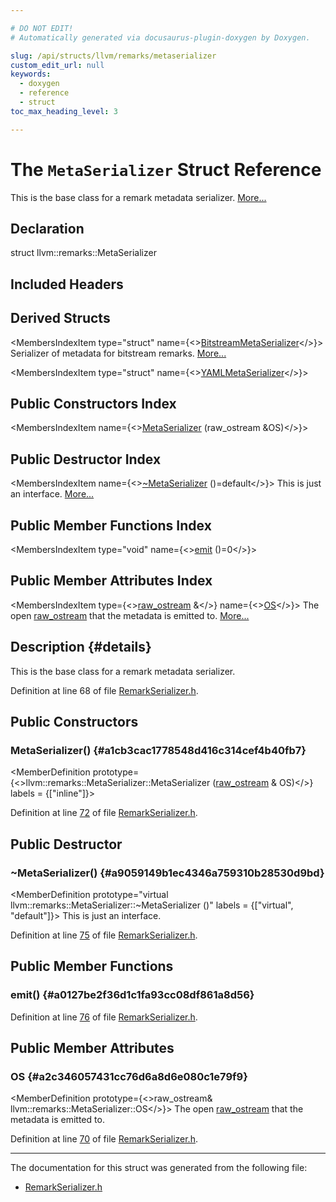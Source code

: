 ```yaml
---

# DO NOT EDIT!
# Automatically generated via docusaurus-plugin-doxygen by Doxygen.

slug: /api/structs/llvm/remarks/metaserializer
custom_edit_url: null
keywords:
  - doxygen
  - reference
  - struct
toc_max_heading_level: 3

---
```





# The `MetaSerializer` Struct Reference

<DoxygenPage pluginConfig={pluginConfig}>

This is the base class for a remark metadata serializer. <a href="#details">More...</a>

## Declaration

<CodeBlock>struct llvm::remarks::MetaSerializer</CodeBlock>

## Included Headers

<IncludesList>
<IncludesListItem
  filePath="llvm/Remarks/RemarkSerializer.h"
  permalink="/docs/api/files/include/include/llvm/include/llvm/remarks/remarkserializer-h"
  isLocal="true" />
</IncludesList>

## Derived Structs

<MembersIndex>

<MembersIndexItem
  type="struct"
  name={<><a href="/docs/api/structs/llvm/remarks/bitstreammetaserializer">BitstreamMetaSerializer</a></>}>
Serializer of metadata for bitstream remarks. <a href="/docs/api/structs/llvm/remarks/bitstreammetaserializer/#details">More...</a>
</MembersIndexItem>

<MembersIndexItem
  type="struct"
  name={<><a href="/docs/api/structs/llvm/remarks/yamlmetaserializer">YAMLMetaSerializer</a></>}>
</MembersIndexItem>

</MembersIndex>

## Public Constructors Index

<MembersIndex>

<MembersIndexItem
  name={<><a href="#a1cb3cac1778548d416c314cef4b40fb7">MetaSerializer</a> (raw&#95;ostream &amp;OS)</>}>
</MembersIndexItem>

</MembersIndex>

## Public Destructor Index

<MembersIndex>

<MembersIndexItem
  name={<><a href="#a9059149b1ec4346a759310b28530d9bd">~MetaSerializer</a> ()=default</>}>
This is just an interface. <a href="#a9059149b1ec4346a759310b28530d9bd">More...</a>
</MembersIndexItem>

</MembersIndex>

## Public Member Functions Index

<MembersIndex>

<MembersIndexItem
  type="void"
  name={<><a href="#a0127be2f36d1c1fa93cc08df861a8d56">emit</a> ()=0</>}>
</MembersIndexItem>

</MembersIndex>

## Public Member Attributes Index

<MembersIndex>

<MembersIndexItem
  type={<><a href="/docs/api/classes/llvm/raw-ostream">raw&#95;ostream</a> &amp;</>}
  name={<><a href="#a2c346057431cc76d6a8d6e080c1e79f9">OS</a></>}>
The open <a href="/docs/api/classes/llvm/raw-ostream">raw&#95;ostream</a> that the metadata is emitted to. <a href="#a2c346057431cc76d6a8d6e080c1e79f9">More...</a>
</MembersIndexItem>

</MembersIndex>

## Description {#details}

This is the base class for a remark metadata serializer.

Definition at line 68 of file <a href="/docs/api/files/include/include/llvm/include/llvm/remarks/remarkserializer-h">RemarkSerializer.h</a>.

<SectionDefinition>

## Public Constructors

### MetaSerializer() {#a1cb3cac1778548d416c314cef4b40fb7}

<MemberDefinition
  prototype={<>llvm::remarks::MetaSerializer::MetaSerializer (<a href="/docs/api/classes/llvm/raw-ostream">raw&#95;ostream</a> &amp; OS)</>}
  labels = {["inline"]}>

Definition at line <a href="/docs/api/files/include/include/llvm/include/llvm/remarks/remarkserializer-h/#l00072">72</a> of file <a href="/docs/api/files/include/include/llvm/include/llvm/remarks/remarkserializer-h">RemarkSerializer.h</a>.
</MemberDefinition>

</SectionDefinition>

<SectionDefinition>

## Public Destructor

### ~MetaSerializer() {#a9059149b1ec4346a759310b28530d9bd}

<MemberDefinition
  prototype="virtual llvm::remarks::MetaSerializer::~MetaSerializer ()"
  labels = {["virtual", "default"]}>
This is just an interface.

Definition at line <a href="/docs/api/files/include/include/llvm/include/llvm/remarks/remarkserializer-h/#l00075">75</a> of file <a href="/docs/api/files/include/include/llvm/include/llvm/remarks/remarkserializer-h">RemarkSerializer.h</a>.
</MemberDefinition>

</SectionDefinition>

<SectionDefinition>

## Public Member Functions

### emit() {#a0127be2f36d1c1fa93cc08df861a8d56}

<MemberDefinition
  prototype="virtual void llvm::remarks::MetaSerializer::emit ()">

Definition at line <a href="/docs/api/files/include/include/llvm/include/llvm/remarks/remarkserializer-h/#l00076">76</a> of file <a href="/docs/api/files/include/include/llvm/include/llvm/remarks/remarkserializer-h">RemarkSerializer.h</a>.
</MemberDefinition>

</SectionDefinition>

<SectionDefinition>

## Public Member Attributes

### OS {#a2c346057431cc76d6a8d6e080c1e79f9}

<MemberDefinition
  prototype={<>raw&#95;ostream&amp; llvm::remarks::MetaSerializer::OS</>}>
The open <a href="/docs/api/classes/llvm/raw-ostream">raw&#95;ostream</a> that the metadata is emitted to.

Definition at line <a href="/docs/api/files/include/include/llvm/include/llvm/remarks/remarkserializer-h/#l00070">70</a> of file <a href="/docs/api/files/include/include/llvm/include/llvm/remarks/remarkserializer-h">RemarkSerializer.h</a>.
</MemberDefinition>

</SectionDefinition>

<hr/>

The documentation for this struct was generated from the following file:

<ul>
<li><a href="/docs/api/files/include/include/llvm/include/llvm/remarks/remarkserializer-h">RemarkSerializer.h</a></li>
</ul>

</DoxygenPage>
